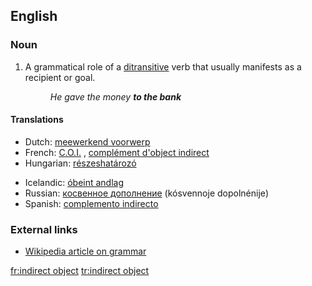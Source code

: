 {{wikipedia}}
==English==
{{wikipedia}}

===Noun===
{{en-noun|sg=[[indirect]] [[object]]}}

# {{grammar}} A grammatical role of a [[ditransitive]] verb that usually manifests as a recipient or goal.
#: ''He gave the money '''to the bank'''''

====Translations====
{{trans-top|grammatical term}}
*Dutch: [[meewerkend voorwerp]] {{n}}
*French: [[C.O.I.]] {{m}}, [[complément d'object indirect]] {{m}}
*Hungarian: [[részeshatározó]]
{{trans-mid}}
*Icelandic: [[óbeint andlag]] {{n}}
*Russian: [[косвенное дополнение]] (kósvennoje dopolnénije) {{n}}
*Spanish: [[complemento indirecto]] {{m}}
{{trans-bottom}}

===External links===
*[[w:grammar|Wikipedia article on grammar]]

[[fr:indirect object]]
[[tr:indirect object]]